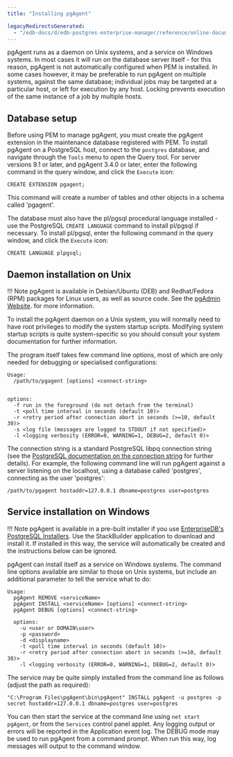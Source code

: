 ```yaml
---
title: "Installing pgAgent"

legacyRedirectsGenerated:
  - "/edb-docs/d/edb-postgres-enterprise-manager/reference/online-documentation/8.0/pgagent_install.html"
---
```


<div id="pgagent_install" class="registered_link"></div>

pgAgent runs as a daemon on Unix systems, and a service on Windows systems. In most cases it will run on the database server itself - for this reason, pgAgent is not automatically configured when PEM is installed. In some cases however, it may be preferable to run pgAgent on multiple systems, against the same database; individual jobs may be targeted at a particular host, or left for execution by any host. Locking prevents execution of the same instance of a job by multiple hosts.

## Database setup

Before using PEM to manage pgAgent, you must create the pgAgent extension in the maintenance database registered with PEM. To install pgAgent on a PostgreSQL host, connect to the `postgres` database, and navigate through the `Tools` menu to open the Query tool. For server versions 9.1 or later, and pgAgent 3.4.0 or later, enter the following command in the query window, and click the `Execute` icon:

```
CREATE EXTENSION pgagent;
```

This command will create a number of tables and other objects in a schema called 'pgagent'.

The database must also have the pl/pgsql procedural language installed - use the PostgreSQL `CREATE LANGUAGE` command to install pl/pgsql if necessary. To install pl/pgsql, enter the following command in the query window, and click the `Execute` icon:

```
CREATE LANGUAGE plpgsql;
```

## Daemon installation on Unix

!!! Note
    pgAgent is available in Debian/Ubuntu (DEB) and Redhat/Fedora (RPM) packages for Linux users, as well as source code. See the [pgAdmin Website](https://www.pgadmin.org/download/). for more information.

To install the pgAgent daemon on a Unix system, you will normally need to have root privileges to modify the system startup scripts. Modifying system startup scripts is quite system-specific so you should consult your system documentation for further information.

The program itself takes few command line options, most of which are only needed for debugging or specialised configurations:

```
Usage:
  /path/to/pgagent [options] <connect-string>


options:
  -f run in the foreground (do not detach from the terminal)
  -t <poll time interval in seconds (default 10)>
  -r <retry period after connection abort in seconds (>=10, default 30)>
  -s <log file (messages are logged to STDOUT if not specified)>
  -l <logging verbosity (ERROR=0, WARNING=1, DEBUG=2, default 0)>
```

The connection string is a standard PostgreSQL libpq connection string (see the [PostgreSQL documentation on the connection string](http://www.postgresql.org/docs/current/static/libpq.html#libpq-connect) for further details). For example, the following command line will run pgAgent against a server listening on the localhost, using a database called 'postgres', connecting as the user 'postgres':

```
/path/to/pgagent hostaddr=127.0.0.1 dbname=postgres user=postgres
```

## Service installation on Windows

!!! Note
    pgAgent is available in a pre-built installer if you use [EnterpriseDB's PostgreSQL Installers](https://www.enterprisedb.com/downloads/postgres-postgresql-downloads). Use the StackBuilder application to download and install it. If installed in this way, the service will automatically be created and the instructions below can be ignored.

pgAgent can install itself as a service on Windows systems. The command line options available are similar to those on Unix systems, but include an additional parameter to tell the service what to do:

```
Usage:
  pgAgent REMOVE <serviceName>
  pgAgent INSTALL <serviceName> [options] <connect-string>
  pgAgent DEBUG [options] <connect-string>

  options:
    -u <user or DOMAIN\user>
    -p <password>
    -d <displayname>
    -t <poll time interval in seconds (default 10)>
    -r <retry period after connection abort in seconds (>=10, default 30)>
    -l <logging verbosity (ERROR=0, WARNING=1, DEBUG=2, default 0)>
```

The service may be quite simply installed from the command line as follows (adjust the path as required):

```
"C:\Program Files\pgAgent\bin\pgAgent" INSTALL pgAgent -u postgres -p secret hostaddr=127.0.0.1 dbname=postgres user=postgres
```

You can then start the service at the command line using `net start pgAgent`, or from the `Services` control panel applet. Any logging output or errors will be reported in the Application event log. The DEBUG mode may be used to run pgAgent from a command prompt. When run this way, log messages will output to the command window.
